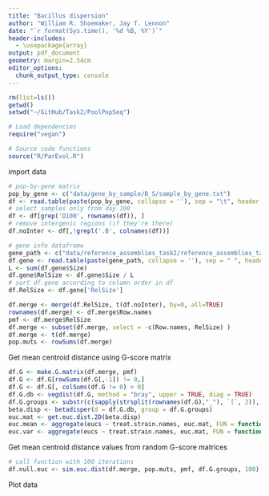 ```yaml
---
title: "Bacillus dispersion"
author: "William R. Shoemaker, Jay T. Lennon"
date: "`r format(Sys.time(), '%d %B, %Y')`"
header-includes:
  - \usepackage{array}
output: pdf_document
geometry: margin=2.54cm
editor_options: 
  chunk_output_type: console
---
```



```r
rm(list=ls())
getwd()
setwd("~/GitHub/Task2/PoolPopSeq")

# Load dependencies
require("vegan")

# Source code functions
source("R/ParEvol.R")
```


import data

```r
# pop-by-gene matrix
pop_by_gene <- c("data/gene_by_sample/B_S/sample_by_gene.txt")
df <- read.table(paste(pop_by_gene, collapse = ''), sep = "\t", header = TRUE, row.names = 1)
# select samples only from day 100
df <- df[grep('D100', rownames(df)), ]
# remove intergenic regions (if they're there)
df.noInter <- df[,!grepl('.B', colnames(df))]

# gene info dataframe
gene_path <- c("data/reference_assemblies_task2/reference_assemblies_task2_table/B.txt")
df.gene <- read.table(paste(gene_path, collapse = ''), sep = " ", header = TRUE, row.names = 1)
L <- sum(df.gene$Size)
df.gene$RelSize <- df.gene$Size / L
# sort df.gene according to column order in df
df.RelSize <- df.gene['RelSize']

df.merge <- merge(df.RelSize, t(df.noInter), by=0, all=TRUE)
rownames(df.merge) <- df.merge$Row.names
pmf <- df.merge$RelSize
df.merge <- subset(df.merge, select = -c(Row.names, RelSize) )
df.merge <- t(df.merge)
pop.muts <- rowSums(df.merge)
```


Get mean centroid distance using G-score matrix

```r
df.G <- make.G.matrix(df.merge, pmf)
df.G <- df.G[rowSums(df.G[,-1]) != 0,]
df.G <- df.G[, colSums(df.G != 0) > 0]
df.G.db <- vegdist(df.G, method = "bray", upper = TRUE, diag = TRUE)
df.G.groups <- substr(c(sapply(strsplit(rownames(df.G),"_"), `[`, 2)), 1, 3)
beta.disp <- betadisper(d = df.G.db, group = df.G.groups)
euc.mat <- get.euc.dist.2D(beta.disp)
euc.mean <- aggregate(eucs ~ treat.strain.names, euc.mat, FUN = function(x) mean(as.numeric(as.character(x))))
euc.var <- aggregate(eucs ~ treat.strain.names, euc.mat, FUN = function(x) var(as.numeric(as.character(x))))

```




Get mean centroid distance values from random G-score matrices

```r
# call function with 100 iterations
df.null.euc <- sim.euc.dist(df.merge, pop.muts, pmf, df.G.groups, 100)

```


Plot data

```r

```


